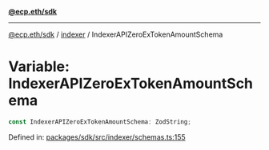 [**@ecp.eth/sdk**](../../index.mdx)

***

[@ecp.eth/sdk](/sdk-reference/index.mdx) / [indexer](/sdk-reference/indexer/index.mdx) / IndexerAPIZeroExTokenAmountSchema

# Variable: IndexerAPIZeroExTokenAmountSchema

```ts
const IndexerAPIZeroExTokenAmountSchema: ZodString;
```

Defined in: [packages/sdk/src/indexer/schemas.ts:155](https://github.com/ecp-eth/comments-monorepo/blob/main/packages/sdk/src/indexer/schemas.ts#L155)
